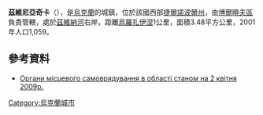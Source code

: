 {{coord|48|34|53|N|26|15|0|E|scale:30000|display=title}}

'''茲維尼亞奇卡'''（{{lang-uk|Дзвинячка}}），是[[烏克蘭|烏克蘭]]的城鎮，位於該國西部[[捷爾諾波爾州|捷爾諾波爾州]]，由[[博爾曉夫區|博爾曉夫區]]負責管轄，處於[[茲維納河|茲維納河]]右岸，距離[[烏羅扎伊涅_(博爾曉夫區)|烏羅扎伊涅]]1公里，面積3.48平方公里，2001年人口1,059。

==參考資料==
*[https://archive.is/20120906091527/http://www.obl-rada.te.ua/uk/informatsiya/orhany-mistsevoho-samovryaduvannya-v-oblasti Органи місцевого самоврядування в області станом на 2 квітня 2009р.]

{{Ukraine-geo-stub}}
[[Category:烏克蘭城市|Category:烏克蘭城市]]
